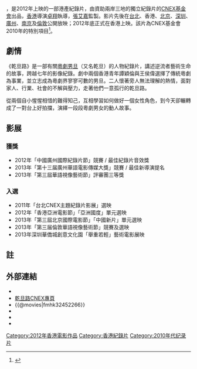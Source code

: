 {{multiple issues|
{{advert|time=2014-04-06T13:47:16+00:00}}
{{copyedit|time=2014-04-06T13:47:16+00:00}}
{{refimprove|time=2018-11-10T11:43:55+00:00}}
}}
{{Infobox Film
| name               = 乾旦路
| original_name  = ''{{lang|en|My Way}}''
| image              = 
| caption            = 
| director           = [[卓翔|卓翔]]
| producer         = [[張艾嘉|張艾嘉]]、張釗維、陳玲珍、許志堅
| producer_2     = 蔣顯斌、卓翔
| writer             = 
| starring           = [[譚穎倫|譚穎倫]]、[[王侯偉|王侯偉]]
| music              = 何柵柵
| cinematography     = 司徙一雷
| editing            = 高展鳴、唐偉榮
| production_company =CNEX基金會、映像先驗 
| distributor        = CNEX基金會
| released           = {{flagicon|Taiwan}}　{{start date|2011|11|1}}<br>{{flagicon|Hong Kong}}　{{film date|2012|12|5}}
| runtime            = 72 分鐘
| country            = {{香港電影產地}}
| awards             = 
| language           = 粵語
| budget             = 
| gross              = 
| preceded_by        = 
| followed_by        = 
| imdb_id   = tt2452266
}}

{{engname|《乾旦路》|''My Way''}}，是2012年上映的一部港產紀錄片，由資助兩岸三地的獨立紀錄片的[[CNEX基金會|CNEX基金會]]出品，[[香港|香港]]導演[[卓翔|卓翔]]執導，[[張艾嘉|張艾嘉]]監製。影片先後在[[台北|台北]]、香港、[[北京|北京]]、[[深圳|深圳]]、[[廣州|廣州]]、[[南京|南京]]及[[倫敦|倫敦]]公開放映；2012年底正式在香港上映。該片為CNEX基金會2010年的特別項目<ref name="cnex">{{cite web|url=http://www.cnex.org.tw/cnex_n.php/100.html|title=2010年度主題Theme 2010|accessdate=2014-03-28|archive-date=2020-02-25|archive-url=https://web.archive.org/web/20200225050708/http://www.cnex.org.tw/cnex_n.php/100.html|dead-url=no}}</ref>。

==劇情==
《乾旦路》是一部有關[[粵劇|粵劇]][[男旦|男旦]]（又名乾旦）的人物紀錄片，講述逆流者藝術生命的故事，跨越七年的影像紀錄。劇中兩個香港青年譚穎倫與王侯偉選擇了傳統粵劇為事業，並立志成為粵劇界寥寥可數的男旦。二人懷著旁人無法理解的熱情，面對家人、行業、社會的不解與壓力，走著他們一意孤行的乾旦路。

從兩個自小惺惺相惜的難得知己，互相學習如何做好一個女性角色，到今天卻輾轉成了一對台上好拍擋，演繹一段段粵劇男女的動人故事。

== 影展 ==
===獲獎===
* 2012年「中國廣州國際紀錄片節」競賽 / 最佳紀錄片音效獎
* 2013年「第十三届廣州華語電影傳媒大獎」競賽 / 最佳新導演提名
* 2013年「第三屆華語視像藝術節」評審團三等獎

===入選===
* 2011年「台北CNEX主題紀錄片影展」選映
* 2012年「香港亞洲電影節」「亞洲國度」單元選映
* 2013年「第三屆北京國際電影節」「中國新片」單元選映
* 2013年「第三届倫敦華語視像藝術節」競賽及選映
* 2013年深圳華僑城創意文化園「舉重若輕」藝術電影展映 

== 註 ==
{{reflist}}

== 外部連結 ==
*{{facebook|mywaythefilm}}
* [http://cnex.org.tw/cnex_n.php/100.html 乾旦路CNEX專頁] {{Wayback|url=http://cnex.org.tw/cnex_n.php/100.html |date=20200225050708 }}
*{{@movies|fmhk32452266}}
*{{Mtime|190861}}
*{{douban}}
*{{imdb title|2452266}}

{{張艾嘉}}

[[Category:2012年香港電影作品|Category:2012年香港電影作品]]
[[Category:香港紀錄片|Category:香港紀錄片]]
[[Category:2010年代纪录片|Category:2010年代纪录片]]
